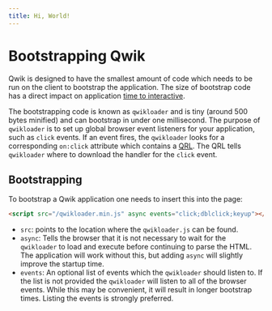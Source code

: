 ```yaml
---
title: Hi, World!
---
```



<Counter />

# Bootstrapping Qwik

Qwik is designed to have the smallest amount of code which needs to be run on the client to bootstrap the application. The size of bootstrap code has a direct impact on application [time to interactive](https://web.dev/interactive/).

The bootstrapping code is known as `qwikloader` and is tiny (around 500 bytes minified) and can bootstrap in under one millisecond. The purpose of `qwikloader` is to set up global browser event listeners for your application, such as `click` events. If an event fires, the `qwikloader` looks for a corresponding `on:click` attribute which contains a [QRL](./QRL.md). The QRL tells `qwikloader` where to download the handler for the `click` event.

## Bootstrapping

To bootstrap a Qwik application one needs to insert this into the page:

```html
<script src="/qwikloader.min.js" async events="click;dblclick;keyup"></script>
```

- `src`: points to the location where the `qwikloader.js` can be found.
- `async`: Tells the browser that it is not necessary to wait for the `qwikloader` to load and execute before continuing to parse the HTML. The application will work without this, but adding `async` will slightly improve the startup time.
- `events`: An optional list of events which the `qwikloader` should listen to. If the list is not provided the `qwikloader` will listen to all of the browser events. While this may be convenient, it will result in longer bootstrap times. Listing the events is strongly preferred.
